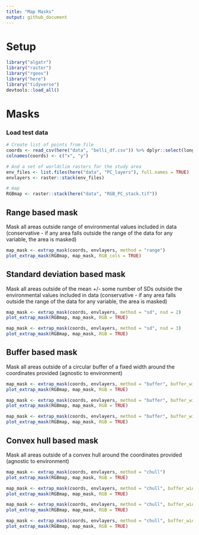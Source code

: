 ```yaml
---
title: "Map Masks"
output: github_document
---
```


# Setup
```r
library("algatr")
library("raster")
library("rgeos")
library("here")
library("tidyverse")
devtools::load_all()
```

# Masks

### Load test data 

```r
# Create list of points from file
coords <- read_csv(here("data", "belli_df.csv")) %>% dplyr::select(long, lat)
colnames(coords) <- c("x", "y")

# And a set of worldclim rasters for the study area
env_files <- list.files(here("data", "PC_layers"), full.names = TRUE)
envlayers <- raster::stack(env_files)

# map
RGBmap <- raster::stack(here("data", "RGB_PC_stack.tif"))
```

## Range based mask

Mask all areas outside range of environmental values included in data (conservative - if any area falls outside the range of the data for any variable, the area is masked)

```r
map_mask <- extrap_mask(coords, envlayers, method = "range")
plot_extrap_mask(RGBmap, map_mask, RGB_cols = TRUE)
```


## Standard deviation based mask

Mask all areas outside of the mean +/- some number of SDs outside the environmental values included in data (conservative - if any area falls outside the range of the data for any variable, the area is masked)

```r
map_mask <- extrap_mask(coords, envlayers, method = "sd", nsd = 2)
plot_extrap_mask(RGBmap, map_mask, RGB = TRUE)

map_mask <- extrap_mask(coords, envlayers, method = "sd", nsd = 3)
plot_extrap_mask(RGBmap, map_mask, RGB = TRUE)
```

## Buffer based mask

Mask all areas outside of a circular buffer of a fixed width around the coordinates provided (agnostic to environment) 

```r
map_mask <- extrap_mask(coords, envlayers, method = "buffer", buffer_width = 0.25)
plot_extrap_mask(RGBmap, map_mask, RGB = TRUE)

map_mask <- extrap_mask(coords, envlayers, method = "buffer", buffer_width = 0.5)
plot_extrap_mask(RGBmap, map_mask, RGB = TRUE)

map_mask <- extrap_mask(coords, envlayers, method = "buffer", buffer_width = 1)
plot_extrap_mask(RGBmap, map_mask, RGB = TRUE)
```

## Convex hull based mask

Mask all areas outside of a convex hull around the coordinates provided (agnostic to environment) 

```r
map_mask <- extrap_mask(coords, envlayers, method = "chull")
plot_extrap_mask(RGBmap, map_mask, RGB = TRUE)

map_mask <- extrap_mask(coords, envlayers, method = "chull", buffer_width = 0.25)
plot_extrap_mask(RGBmap, map_mask, RGB = TRUE)

map_mask <- extrap_mask(coords, envlayers, method = "chull", buffer_width = 0.5)
plot_extrap_mask(RGBmap, map_mask, RGB = TRUE)

map_mask <- extrap_mask(coords, envlayers, method = "chull", buffer_width = 1)
plot_extrap_mask(RGBmap, map_mask, RGB = TRUE)
```
